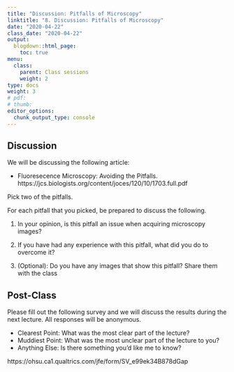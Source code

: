 ```yaml
---
title: "Discussion: Pitfalls of Microscopy"
linktitle: "8. Discussion: Pitfalls of Microscopy"
date: "2020-04-22"
class_date: "2020-04-22"
output:
  blogdown::html_page:
    toc: true
menu:
  class:
    parent: Class sessions
    weight: 2
type: docs
weight: 3
# pdf: 
# thumb: 
editor_options: 
  chunk_output_type: console
---
```


## Discussion

We will be discussing the following article:

- Fluoresecence Microscopy: Avoiding the Pitfalls. https://jcs.biologists.org/content/joces/120/10/1703.full.pdf

Pick two of the pitfalls. 

For each pitfall that you picked, be prepared to discuss the following.

1. In your opinion, is this pitfall an issue when acquiring microscopy images?

2. If you have had any experience with this pitfall, what did you do to overcome it?

3. (Optional): Do you have any images that show this pitfall? Share them with the class

## Post-Class

Please fill out the following survey and we will discuss the results during the next lecture. All responses will be anonymous.

- Clearest Point: What was the most clear part of the lecture?
- Muddiest Point: What was the most unclear part of the lecture to you?
- Anything Else: Is there something you'd like me to know?

https://ohsu.ca1.qualtrics.com/jfe/form/SV_e99ek34B878dGap

